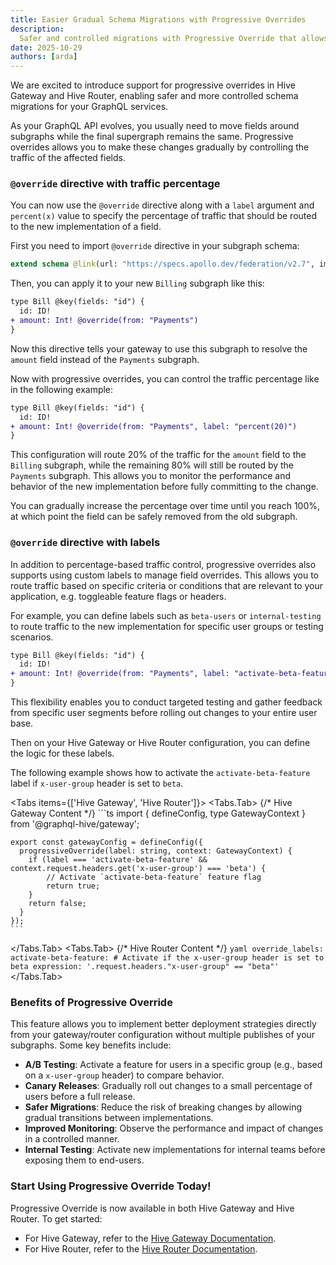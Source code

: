 ```yaml
---
title: Easier Gradual Schema Migrations with Progressive Overrides
description:
  Safer and controlled migrations with Progressive Override that allows gradual schema changes.
date: 2025-10-29
authors: [arda]
---
```



We are excited to introduce support for progressive overrides in Hive Gateway and Hive Router,
enabling safer and more controlled schema migrations for your GraphQL services.

As your GraphQL API evolves, you usually need to move fields around subgraphs while the final
supergraph remains the same. Progressive overrides allows you to make these changes gradually by
controlling the traffic of the affected fields.

### `@override` directive with traffic percentage

You can now use the `@override` directive along with a `label` argument and `percent(x)` value to
specify the percentage of traffic that should be routed to the new implementation of a field.

First you need to import `@override` directive in your subgraph schema:

```graphql
extend schema @link(url: "https://specs.apollo.dev/federation/v2.7", import: ["@key", "@override"])
```

Then, you can apply it to your new `Billing` subgraph like this:

```diff
type Bill @key(fields: "id") {
  id: ID!
+ amount: Int! @override(from: "Payments")
}
```

Now this directive tells your gateway to use this subgraph to resolve the `amount` field instead of
the `Payments` subgraph.

Now with progressive overrides, you can control the traffic percentage like in the following
example:

```diff
type Bill @key(fields: "id") {
  id: ID!
+ amount: Int! @override(from: "Payments", label: "percent(20)")
}
```

This configuration will route 20% of the traffic for the `amount` field to the `Billing` subgraph,
while the remaining 80% will still be routed by the `Payments` subgraph. This allows you to monitor
the performance and behavior of the new implementation before fully committing to the change.

You can gradually increase the percentage over time until you reach 100%, at which point the field
can be safely removed from the old subgraph.

### `@override` directive with labels

In addition to percentage-based traffic control, progressive overrides also supports using custom
labels to manage field overrides. This allows you to route traffic based on specific criteria or
conditions that are relevant to your application, e.g. toggleable feature flags or headers.

For example, you can define labels such as `beta-users` or `internal-testing` to route traffic to
the new implementation for specific user groups or testing scenarios.

```diff
type Bill @key(fields: "id") {
  id: ID!
+ amount: Int! @override(from: "Payments", label: "activate-beta-feature")
}
```

This flexibility enables you to conduct targeted testing and gather feedback from specific user
segments before rolling out changes to your entire user base.

Then on your Hive Gateway or Hive Router configuration, you can define the logic for these labels.

The following example shows how to activate the `activate-beta-feature` label if `x-user-group`
header is set to `beta`.

<Tabs items={['Hive Gateway', 'Hive Router']}>
  <Tabs.Tab>
    {/* Hive Gateway Content */}
    ```ts
    import { defineConfig, type GatewayContext } from '@graphql-hive/gateway';

    export const gatewayConfig = defineConfig({
      progressiveOverride(label: string, context: GatewayContext) {
        if (label === 'activate-beta-feature' && context.request.headers.get('x-user-group') === 'beta') {
            // Activate `activate-beta-feature` feature flag
            return true;
        }
        return false;
      }
    });
    ```

  </Tabs.Tab>
  <Tabs.Tab>
    {/* Hive Router Content */}
    ```yaml
    override_labels:
        activate-beta-feature:
            # Activate if the x-user-group header is set to beta
            expression: '.request.headers."x-user-group" == "beta"'
    ```
  </Tabs.Tab>
</Tabs>

### Benefits of Progressive Override

This feature allows you to implement better deployment strategies directly from your gateway/router
configuration without multiple publishes of your subgraphs. Some key benefits include:

- **A/B Testing**: Activate a feature for users in a specific group (e.g., based on a `x-user-group`
  header) to compare behavior.
- **Canary Releases**: Gradually roll out changes to a small percentage of users before a full
  release.
- **Safer Migrations**: Reduce the risk of breaking changes by allowing gradual transitions between
  implementations.
- **Improved Monitoring**: Observe the performance and impact of changes in a controlled manner.
- **Internal Testing**: Activate new implementations for internal teams before exposing them to
  end-users.

### Start Using Progressive Override Today!

Progressive Override is now available in both Hive Gateway and Hive Router. To get started:

- For Hive Gateway, refer to the
  [Hive Gateway Documentation](/docs/gateway/other-features/progressive-override).
- For Hive Router, refer to the
  [Hive Router Documentation](/docs/router/configuration/override_labels).
